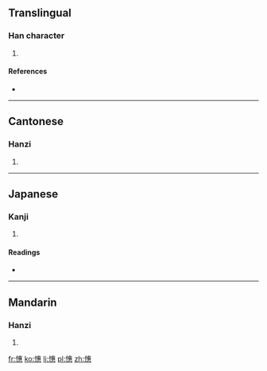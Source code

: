==Translingual==

===Han character===
{{Han char|rn=61|rad=心|as=12|sn=15|four=9503<sub>3</sub>|canj=心十戈心 (PJIP)}}

# {{defn|Han|sort=心12}}

====References====
* {{Han ref|kx=0402.180|dkj=11212|dj=0742.190|hdz=42353.080|uh=6193|ud=24979|bh=E5A2|bd=58786}}

----

==Cantonese==

===Hanzi===
{{yue-hanzi|jyut=|y=wai6}}

# {{defn|lang=yue|sort=心12}}

----

==Japanese==

===Kanji===
{{ja-kanji|grade=|rs=心12}}

# {{defn|lang=ja|sort=心12}}

====Readings====
* {{ja-readings|on=[[けい]] (kei), [[え]] (e)|kun=[[いつくしむ]] (itsukushimu)}}

----

==Mandarin==

===Hanzi===
{{cmn-hanzi|pin=[[huì]] ([[hui4]])|wg=hui<sup>4</sup>}}

# {{defn|lang=cmn|sort=心12}}

[[fr:憓]]
[[ko:憓]]
[[li:憓]]
[[pl:憓]]
[[zh:憓]]
